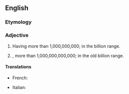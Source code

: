 ==English==

===Etymology===
{{prefix|multi|billion|lang=en}}

===Adjective===
{{en-adj|-}}

# Having more than 1,000,000,000; in the billion range.
# {{lb|en|in the old numbering system|chiefly|British}}, more than 1,000,000,000,000; in the old billion range.

====Translations====
{{trans-top|having more than 1,000,000,000}}
* French: {{t|fr|multi-billion}}
{{trans-mid}}
* Italian: {{t|it|multi-billione}}
{{trans-bottom}}